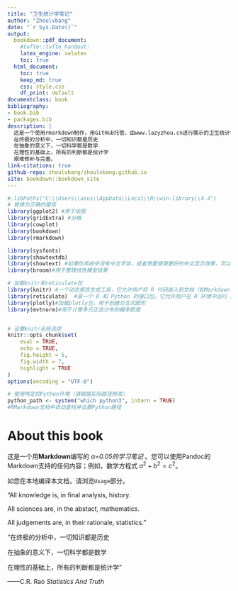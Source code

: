 ```yaml
--- 
title: "卫生统计学笔记"
author: "Zhoulvbang"
date: "`r Sys.Date()`"
output:
  bookdown::pdf_document:
    #tufte::tufte_handout:
    latex_engine: xelatex
    toc: true
  html_document:
    toc: true
    keep_md: true
    css: style.css
    df_print: default
documentclass: book
bibliography:
- book.bib
- packages.bib
description: |
  这是一个使用rmarkdown制作，用GitHub托管，由www.lazyzhou.cn进行展示的卫生统计学笔记。
  在终极的分析中，一切知识都是历史
  在抽象的意义下，一切科学都是数学
  在理性的基础上，所有的判断都是统计学
  艰难修补与完善。
link-citations: true
github-repo: zhoulvbang/zhoulvbang.github.io
site: bookdown::bookdown_site
---
```


```r
#.libPaths("C:\\Users\\asus\\AppData\\Local\\R\\win-library\\4.4")  
# 替换为正确的路径
library(ggplot2) #用于绘图
library(gridExtra) #分格
library(cowplot)
library(bookdown)
library(rmarkdown)

library(sysfonts)
library(showtextdb)
library(showtext) #如果你系统中没有中文字体，或者想要使用更好的中文显示效果，可以使用 showtext 包。
library(broom)#用于整理线性模型结果

# 加载knitr和reticulate包
library(knitr) #一个动态报告生成工具，它允许用户将 R 代码嵌入到文档（如Markdown、LaTeX、HTML、Markdown）中，并生成包含代码、文本、图形和输出结果的报告。
library(reticulate)  #是一个 R 和 Python 的接口包，它允许用户在 R 环境中运行 Python 代码，并实现 R 和 Python 之间的无缝数据交换。
library(plotly)#加载plotly包，用于创建交互式图形
library(mvtnorm)#用于计算多元正态分布的概率密度


# 设置knitr全局选项
knitr::opts_chunk$set(
	eval = TRUE,
	echo = TRUE,
	fig.height = 5,
	fig.width = 7,
	highlight = TRUE
)
options(encoding = "UTF-8")

# 使用特定的Python环境（请根据实际路径修改）
python_path <- system("which python3", intern = TRUE)
#RMarkdown文档中自动查找并设置Python路径
```


# About this book

这是一个用**Markdown**编写的 _$\alpha$=0.05的学习笔记_ 。您可以使用Pandoc的Markdown支持的任何内容；例如，数学方程式 $a^2 + b^2 = c^2$。

如您在本地编译本文档，请浏览`Usage`部分。

  “All knowledge is, in final analysis, history.

All sciences are, in the abstact, mathematics.

All judgements are, in their rationale, statistics.”

  “在终极的分析中，一切知识都是历史
  
  在抽象的意义下，一切科学都是数学
  
  在理性的基础上，所有的判断都是统计学”
  
  ——C.R. Rao *Statistics And Truth*
  
  

